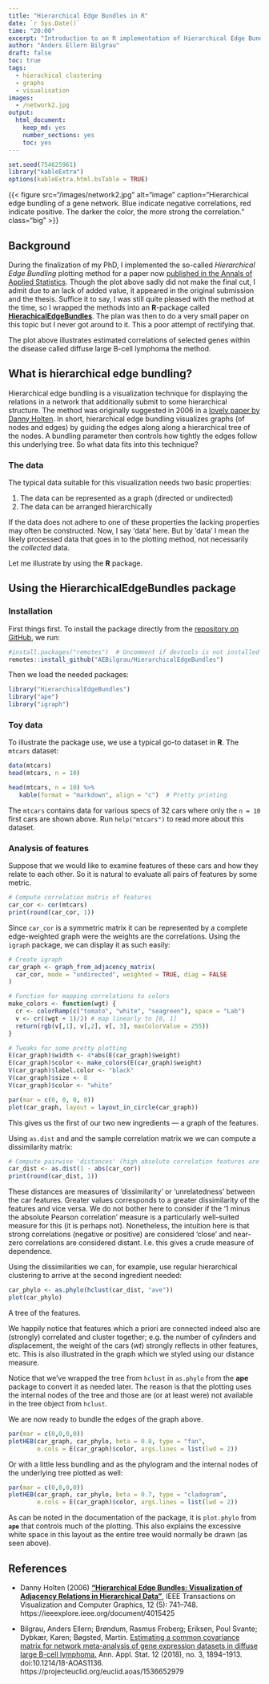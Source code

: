 ```yaml
---
title: "Hierarchical Edge Bundles in R"
date: `r Sys.Date()`
time: "20:00"
excerpt: "Introduction to an R implementation of Hierarchical Edge Bundles"
author: "Anders Ellern Bilgrau"
draft: false
toc: true
tags:
  - hierachical clustering
  - graphs
  - visualisation
images:
  - /network2.jpg
output: 
  html_document: 
    keep_md: yes
    number_sections: yes
    toc: yes
---
```


```r
set.seed(754625961)
library("kableExtra")
options(kableExtra.html.bsTable = TRUE)
```

{{< figure src="/images/network2.jpg" alt="image" caption="Hierarchical edge bundling of a gene network. Blue indicate negative correlations, red indicate positive. The darker the color, the more strong the correlation." class="big" >}}


## Background

During the finalization of my PhD, I implemented the so-called *Hierarchical Edge Bundling* plotting method for a paper now [published in the Annals of Applied Statistics](https://projecteuclid.org/euclid.aoas/1536652979). 
Though the plot above sadly did not make the final cut, I admit due to an lack of added value, it appeared in the original submission and the thesis. 
Suffice it to say, I was still quite pleased with the method at the time, so I wrapped the methods into an **R**-package called [**HierachicalEdgeBundles**](https://github.com/AEBilgrau/HierarchicalEdgeBundles). 
The plan was then to do a very small paper on this topic but I never got around to it. This a poor attempt of rectifying that.

The plot above illustrates estimated correlations of selected genes within the disease called diffuse large B-cell lymphoma the method.


## What is hierarchical edge bundling?

Hierarchical edge bundling is a visualization technique for displaying the relations in a network that additionally submit to some hierarchical structure.
The method was originally suggested in 2006 in a [lovely paper by Danny Holten](https://ieeexplore.ieee.org/document/4015425).
In short, hierarchical edge bundling visualizes graphs (of nodes and edges) by guiding the edges along along a hierarchical tree of the nodes.
A bundling parameter then controls how tightly the edges follow this underlying tree. 
So what data fits into this technique?


### The data 

The typical data suitable for this visualization needs two basic properties:

1. The data can be represented as a graph (directed or undirected)
2. The data can be arranged hierarchically 

If the data does not adhere to one of these properties the lacking properties may often be constructed. 
Now, I say 'data' here. But by 'data' I mean the likely processed data that goes in to the plotting method, not necessarily the *collected* data. 

Let me illustrate by using the **R** package.


## Using the **HierarchicalEdgeBundles** package

### Installation

First things first. To install the package directly from the [repository on GitHub](https://github.com/AEBilgrau/HierarchicalEdgeBundles), we run:

```r
#install.packages("remotes")  # Uncomment if devtools is not installed
remotes::install_github("AEBilgrau/HierarchicalEdgeBundles")
```

Then we load the needed packages:

```r
library("HierarchicalEdgeBundles")
library("ape")
library("igraph")
```


### Toy data

To illustrate the package use, we use a typical go-to dataset in **R**. 
The `mtcars` dataset:

```r
data(mtcars)
head(mtcars, n = 10)
```
```r
head(mtcars, n = 10) %>% 
   kable(format = "markdown", align = "c")  # Pretty printing
```

The `mtcars` contains data for various specs of 32 cars where only the `n = 10` first cars are shown above. Run `help("mtcars")` to read more about this dataset.


### Analysis of features

Suppose that we would like to examine features of these cars and how they relate to each other.
So it is natural to evaluate all pairs of features by some metric. 


```r
# Compute correlation matrix of features
car_cor <- cor(mtcars)
print(round(car_cor, 1))
```

Since `car_cor` is a symmetric matrix it can be represented by a complete edge-weighted graph were the weights are the correlations. Using the `igraph` package, we can display it as such easily:

```r
# Create igraph
car_graph <- graph_from_adjacency_matrix(
  car_cor, mode = "undirected", weighted = TRUE, diag = FALSE
)

# Function for mapping correlations to colors
make_colors <- function(wgt) {  
  cr <- colorRamp(c("tomato", "white", "seagreen"), space = "Lab")
  v <- cr((wgt + 1)/2) # map linearly to [0, 1]
  return(rgb(v[,1], v[,2], v[, 3], maxColorValue = 255))
}

# Tweaks for some pretty plotting 
E(car_graph)$width <- 4*abs(E(car_graph)$weight)
E(car_graph)$color <- make_colors(E(car_graph)$weight)
V(car_graph)$label.color <- "black"
V(car_graph)$size <- 8
V(car_graph)$color <- "white"

par(mar = c(0, 0, 0, 0))
plot(car_graph, layout = layout_in_circle(car_graph))
```

This gives us the first of our two new ingredients --- a graph of the features.

Using `as.dist` and and the sample correlation matrix we we can compute a dissimilarity matrix:

```r
# Compute pairwise 'distances' (high absolute correlation features are 'close')
car_dist <- as.dist(1 - abs(car_cor))
print(round(car_dist, 1))
```

These distances are measures of 'dissimilarity' or 'unrelatedness' between the car features.
Greater values corresponds to a greater dissimilarity of the features and vice versa.
We do not bother here to consider if the '1 minus the absolute Pearson correlation' measure is a particularly well-suited measure for this (it is perhaps not). Nonetheless, the intuition here is that strong correlations (negative or positive) are considered 'close' and near-zero correlations are considered distant. I.e. this gives a crude measure of dependence.

Using the dissimilarities we can, for example, use regular hierarchical clustering to arrive at the second ingredient needed:

```r
car_phylo <- as.phylo(hclust(car_dist, "ave"))
plot(car_phylo)
```

A tree of the features.

We happily notice that features which a priori are connected indeed also are (strongly) correlated and cluster together; e.g. the number of *cyl*inders and *disp*lacement, the weight of the cars (*wt*) strongly reflects in other features, etc. This is also illustrated in the graph which we styled using our distance measure.

Notice that we've wrapped the tree from `hclust` in `as.phylo` from the **ape** package to convert it as needed later. The reason is that the plotting uses the internal nodes of the tree and those are (or at least were) not available in the tree object from `hclust`.

We are now ready to bundle the edges of the graph above.

```r
par(mar = c(0,0,0,0))
plotHEB(car_graph, car_phylo, beta = 0.8, type = "fan",
        e.cols = E(car_graph)$color, args.lines = list(lwd = 2))
```

Or with a little less bundling and as the phylogram and the internal nodes of the underlying tree plotted as well:

```r
par(mar = c(0,0,0,0))
plotHEB(car_graph, car_phylo, beta = 0.7, type = "cladogram",
        e.cols = E(car_graph)$color, args.lines = list(lwd = 2))
```

As can be noted in the documentation of the package, it is `plot.phylo` from **`ape`** that controls much of the plotting. This also explains the excessive white space in this layout as the entire tree would normally be drawn (as seen above).




## References

* Danny Holten (2006) [**"Hierarchical Edge Bundles: Visualization of Adjacency Relations in Hierarchical Data"**](https://ieeexplore.ieee.org/document/4015425), IEEE Transactions on Visualization and Computer Graphics, 12 (5): 741--748. https://ieeexplore.ieee.org/document/4015425

* Bilgrau, Anders Ellern; Brøndum, Rasmus Froberg; Eriksen, Poul Svante; Dybkær, Karen; Bøgsted, Martin. [Estimating a common covariance matrix for network meta-analysis of gene expression datasets in diffuse large B-cell lymphoma.](https://projecteuclid.org/euclid.aoas/1536652979) Ann. Appl. Stat. 12 (2018), no. 3, 1894--1913. doi:10.1214/18-AOAS1136. https://projecteuclid.org/euclid.aoas/1536652979
